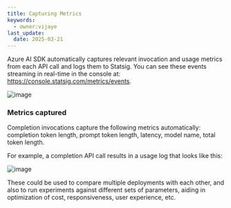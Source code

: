 ```yaml
---
title: Capturing Metrics
keywords:
  - owner:vijaye
last_update:
  date: 2025-03-21
---
```




Azure AI SDK automatically captures relevant invocation and usage metrics from each API call and logs them to Statsig.  You can see these events streaming in real-time in the console at: https://console.statsig.com/metrics/events.

![image](https://github.com/user-attachments/assets/cb4136eb-6ae9-4ffa-b560-333f332eaa75)

### Metrics captured

Completion invocations capture the following metrics automatically: completion token length, prompt token length, latency, model name, total token length.

For example, a completion API call results in a usage log that looks like this:

![image](https://github.com/user-attachments/assets/d9c150cc-eded-4607-aec8-d1631af77cec)

These could be used to compare multiple deployments with each other, and also to run experiments against different sets of parameters, aiding in optimization of cost, responsiveness, user experience, etc.


